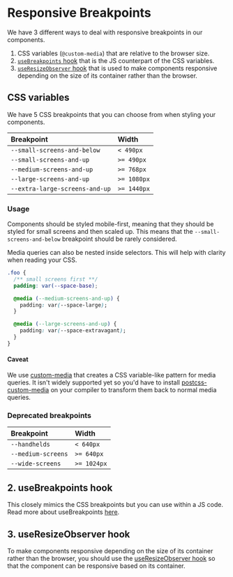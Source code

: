 
<Meta title="Design/Breakpoints" />

# Responsive Breakpoints

We have 3 different ways to deal with responsive breakpoints in our components.

1. CSS variables (`@custom-media`) that are relative to the browser size.
2. [`useBreakpoints` hook](../?path=/docs/hooks-usebreakpoints--docs) that is
   the JS counterpart of the CSS variables.
3. [`useResizeObserver` hook](../?path=/docs/hooks-useresizeobserver--docs) that
   is used to make components responsive depending on the size of its container
   rather than the browser.

## CSS variables

We have 5 CSS breakpoints that you can choose from when styling your components.

| Breakpoint                     | Width       |
| :----------------------------- | :---------- |
| `--small-screens-and-below`    | `< 490px`   |
| `--small-screens-and-up`       | `>= 490px`  |
| `--medium-screens-and-up`      | `>= 768px`  |
| `--large-screens-and-up`       | `>= 1080px` |
| `--extra-large-screens-and-up` | `>= 1440px` |

### Usage

Components should be styled mobile-first, meaning that they should be styled for
small screens and then scaled up. This means that the
`--small-screens-and-below` breakpoint should be rarely considered.

Media queries can also be nested inside selectors. This will help with clarity
when reading your CSS.

```css
.foo {
  /** small screens first **/
  padding: var(--space-base);

  @media (--medium-screens-and-up) {
    padding: var(--space-large);
  }

  @media (--large-screens-and-up) {
    padding: var(--space-extravagant);
  }
}
```

#### Caveat

We use [custom-media](https://www.w3.org/TR/mediaqueries-5/#custom-mq) that
creates a CSS variable-like pattern for media queries. It isn't widely supported
yet so you'd have to install
[postcss-custom-media](https://www.npmjs.com/package/postcss-custom-media) on
your compiler to transform them back to normal media queries.

### Deprecated breakpoints

| Breakpoint         | Width       |
| :----------------- | :---------- |
| `--handhelds`      | `< 640px`   |
| `--medium-screens` | `>= 640px`  |
| `--wide-screens`   | `>= 1024px` |

## 2. useBreakpoints hook

This closely mimics the CSS breakpoints but you can use within a JS code. Read
more about useBreakpoints [here](../?path=/docs/hooks-usebreakpoints--docs).

## 3. useResizeObserver hook

To make components responsive depending on the size of its container rather than
the browser, you should use the
[useResizeObserver hook](../?path=/docs/hooks-useresizeobserver--docs) so that
the component can be responsive based on its container.
